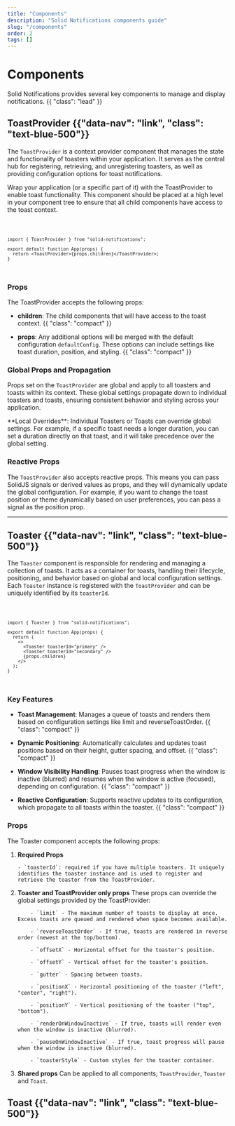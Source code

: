```yaml
---
title: "Components"
description: "Solid Notifications components guide"
slug: "/components"
order: 2
tags: []
---
```



<Title>Components</Title>

# Components

Solid Notifications provides several key components to manage and display notifications. {{ "class": "lead" }}

## ToastProvider {{"data-nav": "link", "class": "text-blue-500"}}

The `ToastProvider` is a context provider component that manages the state and functionality of toasters within your application. It serves as the central hub for registering, retrieving, and unregistering toasters, as well as providing configuration options for toast notifications.

Wrap your application (or a specific part of it) with the ToastProvider to enable toast functionality. This component should be placed at a high level in your component tree to ensure that all child components have access to the toast context.

<Code lang="tsx">

```tsx
import { ToastProvider } from "solid-notifications";

export default function App(props) {
  return <ToastProvider>{props.children}</ToastProvider>;
}
```

</Code>

### Props

The ToastProvider accepts the following props:

- **children**: The child components that will have access to the toast context. {{ "class": "compact" }}

- **props**: Any additional options will be merged with the default configuration `defaultConfig`. These options can include settings like toast duration, position, and styling. {{ "class": "compact" }}

### Global Props and Propagation

Props set on the `ToastProvider` are global and apply to all toasters and toasts within its context. These global settings propagate down to individual toasters and toasts, ensuring consistent behavior and styling across your application.

<HighlightBlock type="info">
  **Local Overrides**: Individual Toasters or Toasts can override global
  settings. For example, if a specific toast needs a longer duration, you can
  set a duration directly on that toast, and it will take precedence over the
  global setting.
</HighlightBlock>

### Reactive Props

The `ToastProvider` also accepts reactive props. This means you can pass SolidJS signals or derived values as props, and they will dynamically update the global configuration. For example, if you want to change the toast position or theme dynamically based on user preferences, you can pass a signal as the position prop.

---

## Toaster {{"data-nav": "link", "class": "text-blue-500"}}

The `Toaster` component is responsible for rendering and managing a collection of toasts. It acts as a container for toasts, handling their lifecycle, positioning, and behavior based on global and local configuration settings. Each `Toaster` instance is registered with the `ToastProvider` and can be uniquely identified by its `toasterId`.

<Code lang="tsx">

```tsx
import { Toaster } from "solid-notifications";

export default function App(props) {
  return (
    <>
      <Toaster toasterId="primary" />
      <Toaster toasterId="secondary" />
      {props.children}
    </>
  );
}
```

</Code>

### Key Features

- **Toast Management**: Manages a queue of toasts and renders them based on configuration settings like limit and reverseToastOrder. {{ "class": "compact" }}

- **Dynamic Positioning**: Automatically calculates and updates toast positions based on their height, gutter spacing, and offset. {{ "class": "compact" }}

- **Window Visibility Handling**: Pauses toast progress when the window is inactive (blurred) and resumes when the window is active (focused), depending on configuration. {{ "class": "compact" }}

- **Reactive Configuration**: Supports reactive updates to its configuration, which propagate to all toasts within the toaster. {{ "class": "compact" }}

### Props

The Toaster component accepts the following props:

1.  **Required Props**

        - `toasterId`: required if you have multiple toasters. It uniquely identifies the toaster instance and is used to register and retrieve the toaster from the ToastProvider.

2.  **Toaster and ToastProvider only props**
    These props can override the global settings provided by the ToastProvider:

            - `limit` - The maximum number of toasts to display at once. Excess toasts are queued and rendered when space becomes available.

            - `reverseToastOrder` - If true, toasts are rendered in reverse order (newest at the top/bottom).

            - `offsetX` - Horizontal offset for the toaster's position.

            - `offsetY` - Vertical offset for the toaster's position.

            - `gutter` - Spacing between toasts.

            - `positionX` - Horizontal positioning of the toaster ("left", "center", "right").

            - `positionY` - Vertical positioning of the toaster ("top", "bottom").

            - `renderOnWindowInactive` - If true, toasts will render even when the window is inactive (blurred).

            - `pauseOnWindowInactive` - If true, toast progress will pause when the window is inactive (blurred).

            - `toasterStyle` - Custom styles for the toaster container.

3.  **Shared props**
    Can be applied to all components; `ToastProvider`, `Toaster` and `Toast`.

## Toast {{"data-nav": "link", "class": "text-blue-500"}}
